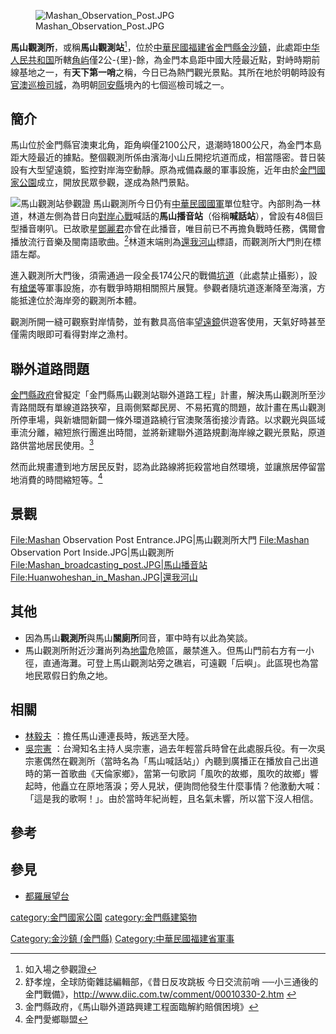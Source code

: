 [[File:Mashan_Observation_Post.JPG|right]]

'''馬山觀測所'''，或稱'''馬山觀測站'''<ref>如入場之參觀證</ref>，位於[[中華民國福建省|中華民國福建省]][[金門縣|金門縣]][[金沙鎮_(金門縣)|金沙鎮]]，此處距[[中华人民共和国|中华人民共和国]]所轄[[角屿|角屿]]僅2公-{里}-餘，為金門本島距中國大陸最近點，對峙時期前線基地之一，有'''天下第一哨'''之稱，今日已為熱門觀光景點。其所在地於明朝時設有[[官澳巡檢司城|官澳巡檢司城]]，為明朝[[同安縣|同安縣]]境內的七個巡檢司城之一{{r|楊}}{{r|許}}。

== 簡介 ==
馬山位於金門縣官澳東北角，距角嶼僅2100公尺，退潮時1800公尺，為金門本島距大陸最近的據點。整個觀測所係由濱海小山丘開挖坑道而成，相當隱密。昔日裝設有大型望遠鏡，監控對岸海空動靜。原為戒備森嚴的軍事設施，近年由於[[金門國家公園|金門國家公園]]成立，開放民眾參觀，遂成為熱門景點。

[[File:Mashan_Observation_Station_visitor_badge_20060802.jpg|馬山觀測站參觀證]]
馬山觀測所今日仍有[[中華民國國軍|中華民國國軍]]單位駐守。內部則為一林道，林道左側為昔日向[[台海心戰|對岸心戰]]喊話的'''馬山播音站'''（俗稱'''喊話站'''），曾設有48個巨型播音喇叭。已故歌星[[鄧麗君|鄧麗君]]亦曾在此播音，唯目前已不再擔負戰時任務，偶爾會播放流行音樂及閩南語歌曲。<ref>舒孝煌，全球防衛雜誌編輯部，《昔日反攻跳板 今日交流前哨
──小三通後的金門戰備》，[http://www.diic.com.tw/comment/00010330-2.htm http://www.diic.com.tw/comment/00010330-2.htm] {{webarchive|url=https://web.archive.org/web/20070929203057/http://www.diic.com.tw/comment/00010330-2.htm |date=2007-09-29 }}</ref>林道末端則為[[還我河山|還我河山]]標語，而觀測所大門則在標語左鄰。

進入觀測所大門後，須需通過一段全長174公尺的戰備[[坑道|坑道]]（此處禁止攝影），設有[[槍堡|槍堡]]等軍事設施，亦有戰爭時期相關照片展覽。參觀者隨坑道逐漸降至海濱，方能抵達位於海岸旁的觀測所本體。

觀測所開一縫可觀察對岸情勢，並有數具高倍率[[望遠鏡|望遠鏡]]供遊客使用，天氣好時甚至僅需肉眼即可看得對岸之漁村。

== 聯外道路問題 ==
[[金門縣政府|金門縣政府]]曾擬定「金門縣馬山觀測站聯外道路工程」計畫，解決馬山觀測所至沙青路間既有單線道路狹窄，且兩側緊鄰民房、不易拓寬的問題，故計畫在馬山觀測所停車場，與新塘間新闢一條外環道路繞行官澳聚落銜接沙青路。以求觀光與區域車流分離，縮短旅行團進出時間，並將新建聯外道路規劃海岸線之觀光景點，原道路供當地居民使用。<ref>金門縣政府，《馬山聯外道路興建工程面臨解約賠償困境》</ref>

然而此規畫遭到地方居民反對，認為此路線將扼殺當地自然環境，並讓旅居停留當地消費的時間縮短等。<ref>金門愛鄉聯盟</ref>

==景觀==
<gallery>
File:Mashan Observation Post Entrance.JPG|馬山觀測所大門
File:Mashan Observation Port Inside.JPG|馬山觀測所<br>
File:Mashan_broadcasting_post.JPG|馬山播音站
File:Huanwoheshan_in_Mashan.JPG|還我河山
</gallery>

== 其他 ==
* 因為馬山'''觀測所'''與馬山'''關廁所'''同音，軍中時有以此為笑談。
* 馬山觀測所附近沙灘尚列為[[地雷|地雷]]危險區，嚴禁進入。但馬山門前右方有一小徑，直通海灘。可登上馬山觀測站旁之礁岩，可遠觀「后嶼」。此區現也為當地民眾假日釣魚之地。

== 相關 ==
*[[林毅夫|林毅夫]] ：擔任馬山連連長時，叛逃至大陸。
*[[吳宗憲|吳宗憲]] ：台灣知名主持人吳宗憲，過去年輕當兵時曾在此處服兵役。有一次吳宗憲偶然在觀測所（當時名為「馬山喊話站」）內聽到廣播正在播放自己出道時的第一首歌曲《天倫家鄉》，當第一句歌詞「風吹的故鄉，風吹的故鄉」響起時，他矗立在原地落淚；旁人見狀，便詢問他發生什麼事情？他激動大喊：「這是我的歌啊！」。由於當時年紀尚輕，且名氣未響，所以當下沒人相信。

== 參考 ==
{{commons category|Mashan Broadcasting and Observation Station}}
{{reflist|refs=
<ref name="楊">{{cite book|author=楊天厚 |title=《金門城隍信仰研究》 |publisher=國立中山大學 |location= |isbn= |pages=80、81頁 |date=2003年6月}}</ref>
<ref name="許">{{cite book|author=許志仁 |title=《明代海禁政策下的金門及其海域》 |publisher=國立金門技術學院 |location= |isbn= |pages=92頁 |date=2009年9月}}</ref>
}}
==參見==
*[[都羅展望台|都羅展望台]]
{{台灣地景}}
[[category:金門國家公園|category:金門國家公園]]
[[category:金門縣建築物|category:金門縣建築物]]
[[Category:金沙鎮_(金門縣)|Category:金沙鎮 (金門縣)]]
[[Category:中華民國福建省軍事|Category:中華民國福建省軍事]]